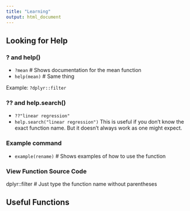 ```yaml
---
title: "Learning"
output: html_document
---
```


## Looking for Help
### ? and help()
- `?mean`          # Shows documentation for the mean function
- `help(mean)`     # Same thing

Example:
`?dplyr::filter`

### ?? and help.search()
- `??"linear regression"`
- `help.search("linear regression")`
This is useful if you don’t know the exact function name. But it doesn't always
work as one might expect.

### Example command
- `example(rename)` # Shows examples of how to use the function

### View Function Source Code
dplyr::filter  # Just type the function name without parentheses


## Useful Functions
